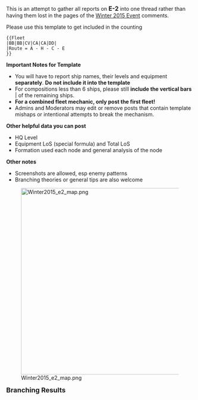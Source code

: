 This is an attempt to gather all reports on <span style="font-size:16px; font-weight:bold;">E-2</span> into one thread rather than having them lost in the pages of the [[Winter 2015 Event]] comments.

Please use this template to get included in the counting
<pre>
{{Fleet
|BB|BB|CV|CA|CA|DD|
|Route = A - H - C - E
}}
</pre>
'''Important Notes for Template'''
* You will have to report ship names, their levels and equipment '''separately'''. '''Do not include it into the template'''
* For compositions less than 6 ships, please still '''include the vertical bars''' | of the remaining ships.
* '''For a combined fleet mechanic, only post the first fleet!'''
* Admins and Moderators may edit or remove posts that contain template mishaps or intentional attempts to break the mechanism.

'''Other helpful data you can post'''
* HQ Level
* Equipment LoS (special formula) and Total LoS
* Formation used each node and general analysis of the node

'''Other notes'''
* Screenshots are allowed, esp enemy patterns
* Branching theories or general tips are also welcome


[[File:Winter2015 e2 map.png|500px|center|link=]]


'''<span style="font-size:18px;">Branching Results</span>'''<br />
{{FleetsCompiled}}<ac_metadata title="[Winter 2015 Event] Reports: E-2" related_topics="Winter 2015 Event|Events|Recent Updates"> </ac_metadata>